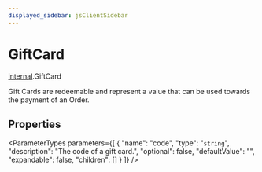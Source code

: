 ```yaml
---
displayed_sidebar: jsClientSidebar
---
```



# GiftCard

[internal](../../modules/internal.mdx).GiftCard

Gift Cards are redeemable and represent a value that can be used towards the payment of an Order.

## Properties

<ParameterTypes parameters={[
  {
    "name": "code",
    "type": "`string`",
    "description": "The code of a gift card.",
    "optional": false,
    "defaultValue": "",
    "expandable": false,
    "children": []
  }
]} />
